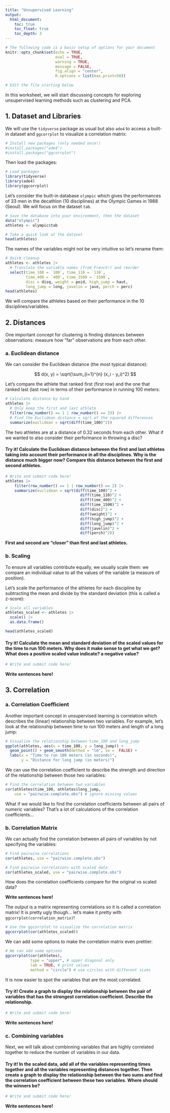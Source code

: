 ```yaml
---
title: "Unsupervised Learning"
output: 
  html_document:
    toc: true
    toc_float: true
    toc_depth: 3
---
```


```r
# The following code is a basic setup of options for your document
knitr::opts_chunk$set(echo = TRUE,
                      eval = TRUE, 
                      warning = TRUE,
                      message = FALSE,
                      fig.align = "center", 
                      R.options = list(max.print=50))

# Edit the file starting below

```

In this worksheet, we will start discussing concepts for exploring unsupervised learning methods such as clustering and PCA.

## 1. Dataset and Libraries

We will use the `tidyverse` package as usual but also `ade4` to access a built-in dataset and `ggcorrplot` to visualize a correlation matrix:

```r
# Install new packages (only needed once!)
#install.packages("ade4")
#install.packages("ggcorrplot")
```

Then load the packages:

```r
# Load packages
library(tidyverse)
library(ade4)
library(ggcorrplot)
```

Let's consider the built-in database `olympic` which gives the performances of 33 men in the decathlon (10 disciplines) at the Olympic Games in 1988 (Seoul). We will focus on the dataset `tab`.

```r
# Save the database into your environment, then the dataset
data("olympic")
athletes <- olympic$tab

# Take a quick look at the dataset
head(athletes)
```

The names of the variables might not be very intuitive so let's rename them:

```r
# Quick cleanup
athletes <- athletes |>
  # Translate the variable names (from French!) and reorder
  select(time_100 = `100`, time_110 = `110`,
         time_400 = `400`, time_1500 = `1500`,
         disc = disq, weight = poid, high_jump = haut,
         long_jump = long, javelin = jave, perch = perc)
head(athletes)
```

We will compare the athletes based on their performance in the 10 disciplines/variables.

## 2. Distances

One important concept for clustering is finding distances between observations: measure how "far" observations are from each other.

### a. Euclidean distance

We can consider the Euclidean distance (the most typical distance):

$$
d(x, y) = \sqrt{\sum_{i=1}^{n} (x_i - y_i)^2}
$$

Let's compare the athlete that ranked first (first row) and the one that ranked last (last row) in terms of their performance in running 100 meters:

```r
# Calculate distance by hand
athletes |>
  # Only keep the first and last athlete
  filter(row_number() == 1 | row_number() == 33) |>
  # Find the Euclidean distance = sqrt of the squared differences
  summarize(euclidean = sqrt(diff(time_100)^2))
```

The two athletes are at a distance of 0.32 seconds from each other. What if we wanted to also consider their performance in throwing a disc?

#### **Try it! Calculate the Euclidean distance between the first and last athletes taking into account their performance in all the disciplines. Why is the distance much bigger now? Compare this distance between the first and second athletes.**

```r
# Write and submit code here!
athletes |>
    filter(row_number() == 1 | row_number() == 2) |>
    summarize(euclidean = sqrt(diff(time_100)^2 + 
                                 diff(time_110)^2 + 
                                 diff(time_400)^2 + 
                                 diff(time_1500)^2 + 
                                 diff(disc)^2 + 
                                 diff(weight)^2 + 
                                 diff(high_jump)^2 + 
                                 diff(long_jump)^2 + 
                                 diff(javelin)^2 + 
                                 diff(perch)^2))
```

**First and second are "closer" than first and last athletes.**

### b. Scaling

To ensure all variables contribute equally, we usually scale them: we compare an individual value to all the values of the variable (a measure of position).

Let's scale the performance of the athletes for each discipline by subtracting the mean and divide by the standard deviation (this is called a z-score):

```r
# Scale all variables
athletes_scaled <- athletes |>
  scale() |>
  as.data.frame() 

head(athletes_scaled)
```

#### **Try it! Calculate the mean and standard deviation of the scaled values for the time to run 100 meters. Why does it make sense to get what we get? What does a positive scaled value indicate? a negative value?**

```r
# Write and submit code here!

```

**Write sentences here!**

## 3. Correlation

### a. Correlation Coefficient

Another important concept in unsupervised learning is correlation which describes the (linear) relationship between two variables. For example, let's look at the relationship between time to run 100 meters and length of a long jump:

```r
# Visualize the relationship between time_100 and long_jump
ggplot(athletes, aes(x = time_100, y = long_jump)) +
  geom_point() + geom_smooth(method = "lm", se =  FALSE) +
  labs(x = "Time to run 100 meters (in seconds)",
       y = "Distance for long jump (in meters)")
```

We can use the correlation coefficient to describe the strength and direction of the relationship between those two variables:

```r
# Find the correlation between two variables
cor(athletes$time_100, athletes$long_jump, 
    use = "pairwise.complete.obs") # ignore missing values
```

What if we would like to find the correlation coefficients between all pairs of numeric variables? That's a lot of calculations of the correlation coefficients...

### b. Correlation Matrix

We can actually find the correlation between all pairs of variables by not specifying the variables:

```r
# Find pairwise correlations
cor(athletes, use = "pairwise.complete.obs")

# Find pairwise correlations with scaled data
cor(athletes_scaled, use = "pairwise.complete.obs")
```

How does the correlation coefficients compare for the original vs scaled data?

**Write sentences here!**

The output is a matrix representing correlations so it is called a correlation matrix! It is pretty ugly though... let's make it pretty with `ggcorrplot(correlation_matrix)`!

```r
# Use the ggcorrplot to visualize the correlation matrix
ggcorrplot(cor(athletes_scaled))
```

We can add some options to make the correlation matrix even prettier:

```r
# We can add some options
ggcorrplot(cor(athletes),
           type = "upper", # upper diagonal only
           lab = TRUE, # print values
           method = "circle") # use circles with different sizes
```

It is now easier to spot the variables that are the most correlated.

#### **Try it! Create a graph to display the relationship between the pair of variables that has the strongest correlation coefficient. Describe the relationship.**

```r
# Write and submit code here!

```

**Write sentences here!**

### c. Combining variables

Next, we will talk about combinning variables that are highly correlated together to reduce the number of variables in our data.

#### **Try it! In the scaled data, add all of the variables representing times together and all the variables representing distances together. Then create a graph to display the relationship between the two sums and find the correlation coefficient between these two variables. Where should the winners be?**

```r
# Write and submit code here!

```

**Write sentences here!**
